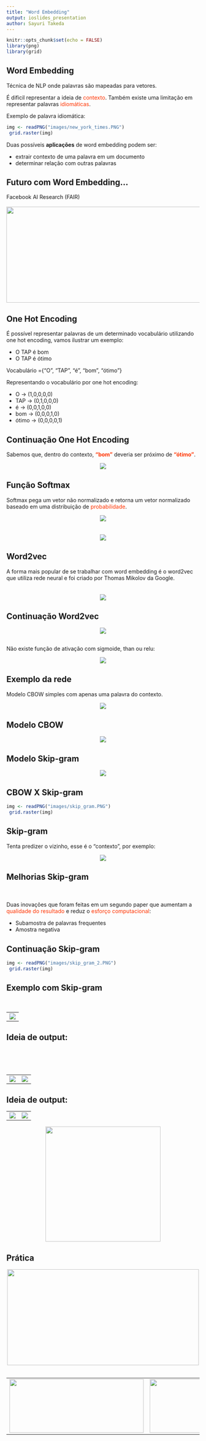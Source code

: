 ---
title: "Word Embedding"
output: ioslides_presentation
author: Sayuri Takeda 
---

```{r setup, include=FALSE}
knitr::opts_chunk$set(echo = FALSE)
library(png)
library(grid)
```

\usepackage{amsmath}

## Word Embedding

Técnica de NLP onde palavras são mapeadas para vetores.

É dificil representar a ideia de <span style="color:#ff3300">contexto</span>. Também existe uma limitação em representar palavras <span style="color:#ff3300">idiomáticas</span>.

Exemplo de palavra idiomática:

```{r fig.width=4, fig.height=1, echo=FALSE}
img <- readPNG("images/new_york_times.PNG")
 grid.raster(img)
```

Duas possíveis **aplicações** de word embedding podem ser:

+ extrair contexto de uma palavra em um documento
+ determinar relação com outras palavras

## Futuro com Word Embedding...

Facebook AI Research (FAIR)
</br>
</br>
<center><img src="images/futuro.PNG" width="690" height = "250"></center>

## One Hot Encoding

É possível representar palavras de um determinado vocabulário utilizando one hot encoding, vamos ilustrar um exemplo:

+ O TAP é bom
+ O TAP é ótimo

Vocabulário ={"O", "TAP", "é", "bom", "ótimo"}

Representando o vocabulário por one hot encoding:

+ O -> (1,0,0,0,0)
+ TAP -> (0,1,0,0,0)
+ é -> (0,0,1,0,0)
+ bom -> (0,0,0,1,0)
+ ótimo -> (0,0,0,0,1)

## Continuação One Hot Encoding

Sabemos que, dentro do contexto, <span style="color:#ff3300">**"bom"**</span> deveria ser próximo de <span style="color:#ff3300">**"ótimo"**</span>.

<center><img src="images/formulas.PNG"></center>

## Função Softmax

Softmax pega um vetor não normalizado e retorna um vetor normalizado baseado em uma distribuição de <span style="color:#ff3300">probabilidade</span>.

<center><img src="images/CodeCogsEqn.PNG"></center>
</br>
</br>
<center><img src="images/ex_sofmax.PNG"></center>

## Word2vec

A forma mais popular de se trabalhar com word embedding é o word2vec que utiliza rede neural e foi criado por Thomas Mikolov da Google.
</br>
</br>
</br>
<center><img src="images/Thomas.PNG"></center>

## Continuação Word2vec

<center><img src="images/formulas_2.PNG"></center>

## 

Não existe função de ativação com sigmoide, than ou relu:

<center><img src="images/functions.PNG"></center>

## Exemplo da rede

Modelo CBOW simples com apenas uma palavra do contexto.

<center><img src="images/simple-CBOW.PNG"></center>

## Modelo CBOW 

<center><img src="images/CBOW.PNG"></center>

## Modelo Skip-gram 

<center><img src="images/Skip-Gram.PNG"></center>


## CBOW X Skip-gram 

```{r fig.width=8, fig.height=5, echo=FALSE}
img <- readPNG("images/skip_gram.PNG")
 grid.raster(img)
```


## Skip-gram 

Tenta predizer o vizinho, esse é o "contexto", por exemplo:

<center><img src="images/france.PNG"></center>

## Melhorias Skip-gram 

</br>
</br>
Duas inovações que foram feitas em um segundo paper que aumentam a <span style="color:#ff3300">qualidade do resultado</span> e reduz o <span style="color:#ff3300">esforço computacional</span>:

+ Subamostra de palavras frequentes 
+ Amostra negativa 

## Continuação Skip-gram 

```{r fig.width=8, fig.height=5, echo=FALSE}
img <- readPNG("images/skip_gram_2.PNG")
 grid.raster(img)
```


## Exemplo com Skip-gram

</br>
<center>
<table>
<tr>
<td><img src="images/opinion.PNG"></td>
</tr>
</table>
</center>

## Ideia de output:

</br>
</br>
</br>
<center>
<table>
<tr>
<td><img src="TED\\Capture_7.PNG"></td>
<td><img src="TED\\Capture_8.PNG"></td>
</tr>
</table>
</center>

## Ideia de output:

<center>
<table>
<tr>
<td><img src="TED\\Capture_9.PNG"></td>
<td><img src="TED\\Capture_10.PNG"></td>
</tr>
</table>
</center>

<center><img src="TED\\Capture_11.PNG" width="300" height="300"></center>

## Prática

<center><img src="images/jupyter.PNG" width="500" height="250"></center>
</br>
<center>
<table>
<tr>
<td><img src="images/gensim.PNG" width="350" height="140"></td>
<td><img src="images/bokeh.PNG" width="280" height="140"></td>
</tr>
</table>
</center>

